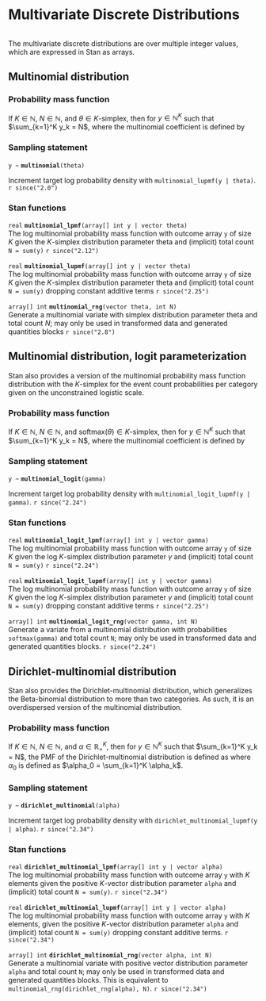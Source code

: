 # Multivariate Discrete Distributions
```r
```


The multivariate discrete distributions are over multiple integer
values, which are expressed in Stan as arrays.


## Multinomial distribution

### Probability mass function

If $K \in \mathbb{N}$, $N \in \mathbb{N}$, and $\theta \in \text{$K$-simplex}$,
then for $y \in \mathbb{N}^K$ such that $\sum_{k=1}^K y_k = N$,
\begin{equation*}
\text{Multinomial}(y|\theta) = \binom{N}{y_1,\ldots,y_K} \prod_{k=1}^K \theta_k^{y_k},
\end{equation*}
where the multinomial coefficient is defined by
\begin{equation*}
\binom{N}{y_1,\ldots,y_k} = \frac{N!}{\prod_{k=1}^K y_k!}.
\end{equation*}

### Sampling statement

`y ~ ` **`multinomial`**`(theta)`

Increment target log probability density with `multinomial_lupmf(y | theta)`.
`r since("2.0")`
<!-- real; multinomial ~; -->
\index{{\tt \bfseries multinomial }!sampling statement|hyperpage}

### Stan functions

<!-- real; multinomial_lpmf; (array[] int y | vector theta); -->
\index{{\tt \bfseries multinomial\_lpmf }!{\tt (array[] int y \textbar\ vector theta): real}|hyperpage}

`real` **`multinomial_lpmf`**`(array[] int y | vector theta)`<br>\newline
The log multinomial probability mass function with outcome array `y`
of size $K$ given the $K$-simplex distribution parameter theta and
(implicit) total count `N = sum(y)`
`r since("2.12")`

<!-- real; multinomial_lupmf; (array[] int y | vector theta); -->
\index{{\tt \bfseries multinomial\_lupmf }!{\tt (array[] int y \textbar\ vector theta): real}|hyperpage}

`real` **`multinomial_lupmf`**`(array[] int y | vector theta)`<br>\newline
The log multinomial probability mass function with outcome array `y`
of size $K$ given the $K$-simplex distribution parameter theta and
(implicit) total count `N = sum(y)` dropping constant additive terms
`r since("2.25")`

<!-- array[] int; multinomial_rng; (vector theta, int N); -->
\index{{\tt \bfseries multinomial\_rng }!{\tt (vector theta, int N): array[] int}|hyperpage}

`array[] int` **`multinomial_rng`**`(vector theta, int N)`<br>\newline
Generate a multinomial variate with simplex distribution parameter
theta and total count $N$; may only be used in transformed data and
generated quantities blocks
`r since("2.8")`

## Multinomial distribution, logit parameterization

Stan also provides a version of the multinomial probability mass
function distribution with the $\text{$K$-simplex}$ for the event
count probabilities per category given on the unconstrained logistic
scale.

### Probability mass function

If $K \in \mathbb{N}$, $N \in \mathbb{N}$,
and $\text{softmax}(\theta) \in \text{$K$-simplex}$,
then for $y \in \mathbb{N}^K$ such that $\sum_{k=1}^K y_k = N$,
\begin{equation*}
\begin{split}
\text{MultinomialLogit}(y \mid \gamma) & = \text{Multinomial}(y \mid \text{softmax}(\gamma)) \\
 & = \binom{N}{y_1,\ldots,y_K} \prod_{k=1}^K [\text{softmax}(\gamma_k)]^{y_k},
\end{split}
\end{equation*}
where the multinomial coefficient is defined by
\begin{equation*}
\binom{N}{y_1,\ldots,y_k} = \frac{N!}{\prod_{k=1}^K y_k!}.
\end{equation*}

### Sampling statement

`y ~ ` **`multinomial_logit`**`(gamma)`

Increment target log probability density with `multinomial_logit_lupmf(y | gamma)`.
`r since("2.24")`
<!-- real; multinomial_logit ~; -->
\index{{\tt \bfseries multinomial\_logit }!sampling statement|hyperpage}

### Stan functions

<!-- real; multinomial_logit_lpmf; (array[] int y | vector gamma); -->
\index{{\tt \bfseries multinomial\_logit\_lpmf }!{\tt (array[] int y \textbar\ vector gamma): real}|hyperpage}

`real` **`multinomial_logit_lpmf`**`(array[] int y | vector gamma)`<br>\newline
The log multinomial probability mass function with outcome array `y`
of size $K$ given the log $K$-simplex distribution parameter $\gamma$ and
(implicit) total count `N = sum(y)`
`r since("2.24")`

<!-- real; multinomial_logit_lupmf; (array[] int y | vector gamma); -->
\index{{\tt \bfseries multinomial\_logit\_lupmf }!{\tt (array[] int y \textbar\ vector gamma): real}|hyperpage}

`real` **`multinomial_logit_lupmf`**`(array[] int y | vector gamma)`<br>\newline
The log multinomial probability mass function with outcome array `y`
of size $K$ given the log $K$-simplex distribution parameter $\gamma$ and (implicit) total count `N = sum(y)` dropping constant additive
terms
`r since("2.25")`

<!-- array[] int; multinomial_logit_rng; (vector gamma, int N); -->
\index{{\tt \bfseries multinomial\_logit\_rng }!{\tt (vector gamma, int N): array[] int}|hyperpage}

`array[] int` **`multinomial_logit_rng`**`(vector gamma, int N)`<br>\newline
Generate a variate from a multinomial distribution with probabilities 
`softmax(gamma)` and total count `N`; may only be used in transformed data and
generated quantities blocks.
`r since("2.24")`

## Dirichlet-multinomial distribution

Stan also provides the Dirichlet-multinomial distribution, which generalizes
the Beta-binomial distribution to more than two categories. As such,
it is an overdispersed version of the multinomial distribution.

### Probability mass function

If $K \in \mathbb{N}$, $N \in \mathbb{N}$, and $\alpha \in
\mathbb{R}_{+}^K$, then for $y \in \mathbb{N}^K$ such that
$\sum_{k=1}^K y_k = N$, the PMF of the Dirichlet-multinomial 
distribution is defined as 
\begin{equation*}
\text{DirMult}(y|\theta) =
\frac{\Gamma(\alpha_0)\Gamma(N+1)}{\Gamma(N+\alpha_0)} \prod_{k=1}^K \frac{\Gamma(y_k + \alpha_k)}{\Gamma(\alpha_k)\Gamma(y_k+1)}, 
\end{equation*}
where $\alpha_0$ is defined as $\alpha_0 = \sum_{k=1}^K \alpha_k$. 

### Sampling statement

`y ~ ` **`dirichlet_multinomial`**`(alpha)`

Increment target log probability density with `dirichlet_multinomial_lupmf(y | alpha)`.
`r since("2.34")`
<!-- real; dirichlet_multinomial ~; -->
\index{{\tt \bfseries dirichlet\_multinomial }!sampling statement|hyperpage}

### Stan functions

<!-- real; dirichlet_multinomial_lpmf; (array[] int y | vector alpha); -->
\index{{\tt \bfseries dirichlet\_multinomial\_lpmf }!{\tt (array[] int y \textbar\ vector alpha): real}|hyperpage}

`real` **`dirichlet_multinomial_lpmf`**`(array[] int y | vector alpha)`<br>\newline
The log multinomial probability mass function with outcome array `y`
with $K$ elements given the positive $K$-vector distribution parameter `alpha` and
(implicit) total count `N = sum(y)`.
`r since("2.34")`

<!-- real; dirichlet_multinomial_lupmf; (array[] int y | vector alpha); -->
\index{{\tt \bfseries dirichlet\_multinomial\_lupmf }!{\tt (array[] int y \textbar\ vector alpha): real}|hyperpage}

`real` **`dirichlet_multinomial_lupmf`**`(array[] int y | vector alpha)`<br>\newline
The log multinomial probability mass function with outcome array `y`
with $K$ elements, given the positive $K$-vector distribution parameter `alpha` and
(implicit) total count `N = sum(y)` dropping constant additive terms.
`r since("2.34")`

<!-- array[] int; dirichlet_multinomial_rng; (vector alpha, int N); -->
\index{{\tt \bfseries dirichlet\_multinomial\_rng }!{\tt (vector alpha, int N): array[] int}|hyperpage}

`array[] int` **`dirichlet_multinomial_rng`**`(vector alpha, int N)`<br>\newline
Generate a multinomial variate with positive vector distribution parameter
`alpha` and total count `N`; may only be used in transformed data and
generated quantities blocks. This is equivalent to `multinomial_rng(dirichlet_rng(alpha), N)`.
`r since("2.34")`

